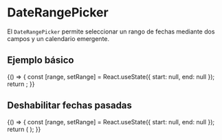 
<Meta title="Molecules/DateRangePicker" of={DateRangePicker} />

# DateRangePicker

El `DateRangePicker` permite seleccionar un rango de fechas mediante dos campos y un calendario emergente.

## Ejemplo básico

<Canvas>
  <Story name="Ejemplo">
    {() => {
      const [range, setRange] = React.useState({ start: null, end: null });
      return <DateRangePicker value={range} onChange={setRange} />;
    }}
  </Story>
</Canvas>

## Deshabilitar fechas pasadas

<Canvas>
  <Story name="Sin pasado">
    {() => {
      const [range, setRange] = React.useState({ start: null, end: null });
      return (
        <DateRangePicker disabledPast value={range} onChange={setRange} />
      );
    }}
  </Story>
</Canvas>

<ArgsTable of={DateRangePicker} />
